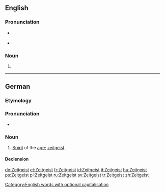 {{also|zeitgeist}}
==English==
{{wikipedia}}

===Pronunciation===
* {{a|UK}} {{IPA|/ˈzaɪt.ɡaɪst/}} {{X-SAMPA|/"zaIt.gaIst/}}
* {{audio|en-uk-zeitgeist.ogg|Audio (UK)}}

===Noun===
{{en-noun|s|pl2=Zeitgeister}}

# {{alternative capitalization of|zeitgeist}}

[[Category:English words with optional capitalisation]]

----

==German==

===Etymology===
{{compound|Zeit|t1=time|Geist|t2=spirit|lang=de}}

===Pronunciation===
* {{IPA|/ˈtsai̯tɡai̯st/|lang=de}}

===Noun===
{{de-noun|m|Zeitgeistes|gen2=Zeitgeists|-}}

# [[spirit|Spirit]] of the [[age]]; [[zeitgeist]]

====Declension====
{{de-noun-m-es-unc}}

[[de:Zeitgeist]]
[[et:Zeitgeist]]
[[fr:Zeitgeist]]
[[id:Zeitgeist]]
[[it:Zeitgeist]]
[[hu:Zeitgeist]]
[[ps:Zeitgeist]]
[[pl:Zeitgeist]]
[[ru:Zeitgeist]]
[[sv:Zeitgeist]]
[[tr:Zeitgeist]]
[[zh:Zeitgeist]]